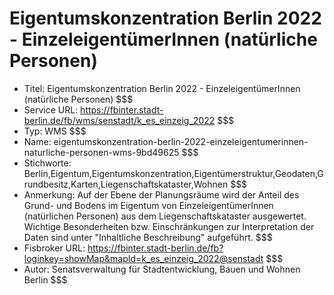 # Eigentumskonzentration Berlin 2022 - EinzeleigentümerInnen (natürliche Personen)
- Titel: Eigentumskonzentration Berlin 2022 - EinzeleigentümerInnen (natürliche Personen) $$$
- Service URL: https://fbinter.stadt-berlin.de/fb/wms/senstadt/k_es_einzeig_2022 $$$
- Typ: WMS $$$
- Name: eigentumskonzentration-berlin-2022-einzeleigentumerinnen-naturliche-personen-wms-9bd49625 $$$
- Stichworte: Berlin,Eigentum,Eigentumskonzentration,Eigentümerstruktur,Geodaten,Grundbesitz,Karten,Liegenschaftskataster,Wohnen $$$
- Anmerkung: Auf der Ebene der Planungsräume wird der Anteil des Grund- und Bodens im Eigentum von EinzeleigentümerInnen (natürlichen Personen) aus dem Liegenschaftskataster ausgewertet. Wichtige Besonderheiten bzw. Einschränkungen zur Interpretation der Daten sind unter "Inhaltliche Beschreibung" aufgeführt. $$$
- Fisbroker URL: https://fbinter.stadt-berlin.de/fb?loginkey=showMap&mapId=k_es_einzeig_2022@senstadt $$$
- Autor: Senatsverwaltung für Stadtentwicklung, Bauen und Wohnen Berlin $$$
